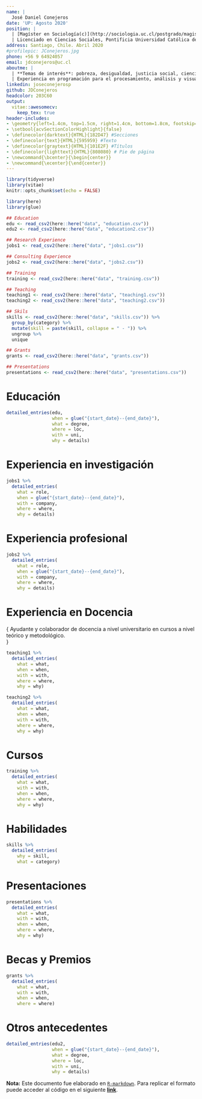 ```yaml
---
name: | 
  José Daniel Conejeros
date: 'UP: Agosto 2020'
position: | 
  | [Magíster en Sociología(c)](http://sociologia.uc.cl/postgrado/magister-en-sociologia/), Pontificia Universidad Católica de Chile
  | Licenciado en Ciencias Sociales, Pontificia Universidad Católica de Chile
address: Santiago, Chile. Abril 2020
#profilepic: JConejeros.jpg
phone: +56 9 64924057
email: jdconejeros@uc.cl
aboutme: | 
  | **Temas de interés**: pobreza, desigualdad, justicia social, ciencia de datos y metodologías cuantitativas. 
  | Experiencia en programación para el procesamiento, análisis y visualización de datos sociales ([R](https://www.r-project.org/) y [Stata](https://www.stata.com/)). 
linkedin: joseconejerosp
github: JDConejeros
headcolor: 203C60
output: 
  vitae::awesomecv:
    keep_tex: true
header-includes:
- \geometry{left=1.4cm, top=1.5cm, right=1.4cm, bottom=1.8cm, footskip=.5cm}
- \setbool{acvSectionColorHighlight}{false}
- \definecolor{darktext}{HTML}{182D47} #Secciones
- \definecolor{text}{HTML}{595959} #Texto
- \definecolor{graytext}{HTML}{101E2F} #Títulos
- \definecolor{lighttext}{HTML}{808080} # Pie de página
- \newcommand{\bcenter}{\begin{center}}
- \newcommand{\ecenter}{\end{center}}
---
```


```r
library(tidyverse)
library(vitae)
knitr::opts_chunk$set(echo = FALSE)
```

```r
library(here)
library(glue)

## Education
edu <- read_csv2(here::here("data", "education.csv"))
edu2 <- read_csv2(here::here("data", "education2.csv"))

## Research Experience 
jobs1 <- read_csv2(here::here("data", "jobs1.csv"))

## Consulting Experience 
jobs2 <- read_csv2(here::here("data", "jobs2.csv"))

## Training
training <- read_csv2(here::here("data", "training.csv"))

## Teaching 
teaching1 <- read_csv2(here::here("data", "teaching1.csv"))
teaching2 <- read_csv2(here::here("data", "teaching2.csv"))

## Skils
skills <- read_csv2(here::here("data", "skills.csv")) %>% 
  group_by(category) %>% 
  mutate(skill = paste(skill, collapse = " - ")) %>% 
  ungroup %>% 
  unique

## Grants
grants <- read_csv2(here::here("data", "grants.csv"))

## Presentations
presentations <- read_csv2(here::here("data", "presentations.csv"))
```

# Educación 

```r
detailed_entries(edu, 
                 when = glue("{start_date}--{end_date}"),
                 what = degree,
                 where = loc,
                 with = uni,
                 why = details)
```

# Experiencia en investigación

```r
jobs1 %>% 
  detailed_entries(
    what = role,
    when = glue("{start_date}--{end_date}"),
    with = company,
    where = where,
    why = details)
```


# Experiencia profesional

```r
jobs2 %>% 
  detailed_entries(
    what = role,
    when = glue("{start_date}--{end_date}"),
    with = company,
    where = where,
    why = details)
```

# Experiencia en Docencia

\footnotesize{
Ayudante y colaborador de docencia a nivel universitario en cursos a nivel teórico y metodológico.   
}

```r
teaching1 %>% 
  detailed_entries(
    what = what, 
    when = when,
    with = with, 
    where = where, 
    why = why)
```

```r
teaching2 %>% 
  detailed_entries(
    what = what, 
    when = when, 
    with = with, 
    where = where, 
    why = why)
```


\break

# Cursos 

```r
training %>% 
  detailed_entries(
    what = what, 
    with = with, 
    when = when, 
    where = where, 
    why = why)
```

# Habilidades

```r
skills %>% 
  detailed_entries(
    why = skill, 
    what = category)
```


# Presentaciones 

```r
presentations %>% 
  detailed_entries(
    what = what,
    with = with,
    when = when,
    where = where,
    why = why)
```

# Becas y Premios

```r
grants %>% 
  detailed_entries(
    what = what, 
    with = with, 
    when = when,  
    where = where)
```

\break

# Otros antecedentes 

```r
detailed_entries(edu2, 
                 when = glue("{start_date}--{end_date}"),
                 what = degree,
                 where = loc,
                 with = uni,
                 why = details)
```


\vspace{1 cm}

\bcenter

**Nota:** Este documento fue elaborado en [`R-markdown`](https://rmarkdown.rstudio.com/). Para replicar el formato puede acceder al código en el siguiente **[link](https://github.com/JDConejeros/CV)**. 

\ecenter
